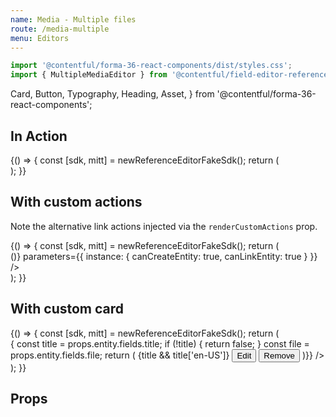 ```yaml
---
name: Media - Multiple files
route: /media-multiple
menu: Editors
---
```



<Readme />

```jsx
import '@contentful/forma-36-react-components/dist/styles.css';
import { MultipleMediaEditor } from '@contentful/field-editor-reference';
```

  Card,
  Button,
  Typography,
  Heading,
  Asset,
} from '@contentful/forma-36-react-components';

## In Action

<Playground>
  {() => {
    const [sdk, mitt] = newReferenceEditorFakeSdk();
    return (
      <div data-test-id="multiple-media-editor-integration-test">
        <MultipleMediaEditor
          viewType="card"
          sdk={sdk}
          isInitiallyDisabled={false}
          parameters={{
            instance: {
              canCreateEntity: true,
              canLinkEntity: true
            }
          }}
         />
        <ActionsPlayground mitt={mitt} />
      </div>
    );
}}

</Playground>


## With custom actions

Note the alternative link actions injected via the `renderCustomActions` prop.

<Playground>
  {() => {
    const [sdk, mitt] = newReferenceEditorFakeSdk();
    return (
      <div data-test-id="multiple-media-editor-custom-actions-integration-test">
        <MultipleMediaEditor
          viewType="card"
          sdk={sdk}
          isInitiallyDisabled={false}
          renderCustomActions={(props) => (<CombinedLinkActions {...props}/>)}
          parameters={{
            instance: {
              canCreateEntity: true,
              canLinkEntity: true
            }
          }}
         />
        <ActionsPlayground mitt={mitt} />
      </div>
    );
}}

</Playground>

## With custom card

<Playground>
  {() => {
    const [sdk, mitt] = newReferenceEditorFakeSdk();
    return (
      <div data-test-id="multiple-media-editor-custom-cards-integration-test">
        <MultipleMediaEditor
          viewType="card"
          sdk={sdk}
          isInitiallyDisabled={false}
          parameters={{
            instance: {
              canCreateEntity: true,
              canLinkEntity: true,
            },
          }}
          renderCustomCard={(props) => {
            const title = props.entity.fields.title;
            if (!title) {
              return false;
            }
            const file = props.entity.fields.file;
            return (
              <Card testId="custom-card">
                <Typography style={{ marginBottom: '20px' }}>
                  <Heading>{title && title['en-US']}</Heading>
                  <Asset
                    src={file && file['en-US'].url }
                    title={file && file['en-US'].fileName}
                  />
                </Typography>
                <Button onClick={props.onEdit} style={{ marginRight: '10px' }}>
                  Edit
                </Button>
                <Button onClick={props.onRemove}>Remove</Button>
              </Card>
            )}}
        />
        <ActionsPlayground mitt={mitt} />
      </div>
    );
  }}
</Playground>


## Props

<Props of={MultipleMediaEditor} />
